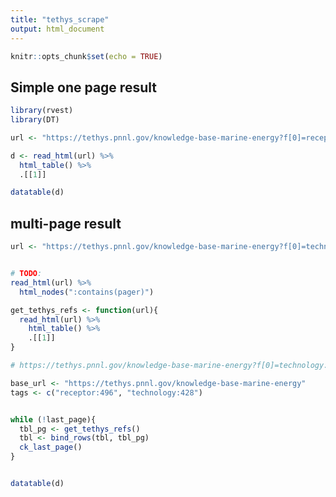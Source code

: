 ```yaml
---
title: "tethys_scrape"
output: html_document
---
```


```r
knitr::opts_chunk$set(echo = TRUE)
```

## Simple one page result

```r
library(rvest)
library(DT)

url <- "https://tethys.pnnl.gov/knowledge-base-marine-energy?f[0]=receptor:496&f[1]=technology:428"

d <- read_html(url) %>% 
  html_table() %>% 
  .[[1]]

datatable(d)
```

## multi-page result

```r
url <- "https://tethys.pnnl.gov/knowledge-base-marine-energy?f[0]=technology:428"


# TODO: 
read_html(url) %>% 
  html_nodes(":contains(pager)")

get_tethys_refs <- function(url){
  read_html(url) %>% 
    html_table() %>% 
    .[[1]]
}

# https://tethys.pnnl.gov/knowledge-base-marine-energy?f[0]=technology:428&search=&page=3

base_url <- "https://tethys.pnnl.gov/knowledge-base-marine-energy"
tags <- c("receptor:496", "technology:428")


while (!last_page){
  tbl_pg <- get_tethys_refs()
  tbl <- bind_rows(tbl, tbl_pg)
  ck_last_page()
}


datatable(d)




```

